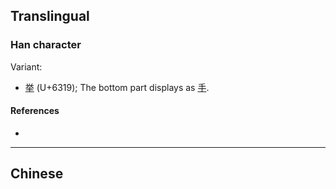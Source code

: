 {{also|舉}}
{{character info/new}}
==Translingual==
{{stroke order|strokes=9}}
{{Han simplified forms|舉|挙|举}}

===Han character===
{{Han char|rn=3|rad=丶|as=08|sn=9|four=9050|canj=FCQ|ids=⿱兴⿻一十}}

Variant:
* [[挙]] (U+6319); The bottom part displays as [[手]].

====References====
* {{Han ref|kx=0081.041|hdz=10047.030|uh=4E3E|ud=20030}}

----

==Chinese==
{{zh-see|舉}}